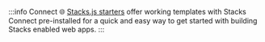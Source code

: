 :::info Connect 🌐
[Stacks.js starters](https://docs.hiro.so/stacksjs-starters) offer working templates with Stacks Connect pre-installed for a quick and easy way to get started with building Stacks enabled web apps.
:::

